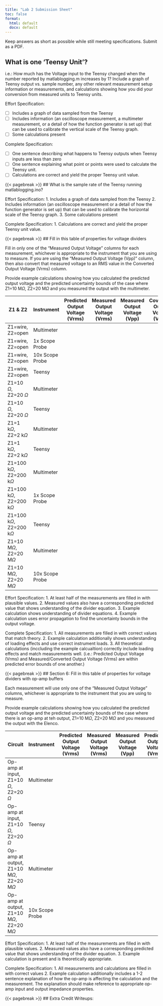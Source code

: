 ```yaml
---
title: "Lab 2 Submission Sheet"
toc: false
format:
  html: default
  docx: default
---
```


Keep answers as short as possible while still meeting specifications. Submit as a PDF.

## What is one 'Teensy Unit'? 

i.e.: How much has the Voltage input to the Teensy changed when the number reported by matlablogging.m increases by 1?  Include a graph of Teensy output vs. sample number, any other relevant measurement setup information or measurements, and calculations showing how you did your conversion from measured units to Teensy units.

Effort Specification:

- [ ] Includes a graph of data sampled from the Teensy
- [ ] Includes information (an oscilloscope measurement, a multimeter measurement, or a detail of how the function generator is set up) that can be used to calibrate the vertical scale of the Teensy graph.
- [ ] Some calculations present

Complete Specification:

- [ ] One sentence describing what happens to Teensy outputs when Teensy inputs are less than zero
- [ ] One sentence explaining what point or points were used to calculate the Teensy unit.
- [ ] Calculations are correct and yield the proper Teensy unit value.  

{{< pagebreak >}}
## What is the sample rate of the Teensy running matlablogging.ino? 

Effort Specification:
1. Includes a graph of data sampled from the Teensy
2. Includes information (an oscilloscope measurement or a detail of how the function generator is set up) that can be used to calibrate the horizontal scale of the Teensy graph.
3. Some calculations present

Complete Specification:
1. Calculations are correct and yield the proper Teensy unit value.

{{< pagebreak >}}
## Fill in this table of properties for voltage dividers

Fill in only one of the "Measured Output Voltage" columns for each measurement, whichever is appropriate to the instrument that you are using to measure.  If you are using the "Measured Output Voltage (Vpp)" column, then also convert that measured voltage to an RMS value in the Converted Output Voltage (Vrms) column.

Provide example calculations showing how you calculated the predicted output voltage and the predicted uncertainty bounds of the case where Z1=10 M$\Omega$, Z2=20 M$\Omega$ and you measured the output with the multimeter.

| Z1 & Z2 | Instrument | Predicted Output Voltage (Vrms) | Measured Output Voltage (Vrms) | Measured Output Voltage (Vpp) | Covnerted Output Voltage (Vrms) | Predicted Uncertainty Bounds (%) | Difference from Theory (%) |
|--------|-------|--------|-------|------|------|--------|-------|
| Z1=wire, Z2=open | Multimeter | | | | | | |
| Z1=wire, Z2=open | 1x Scope Probe | | | | | | |
| Z1=wire, Z2=open | 10x Scope Probe | | | | | | |
| Z1=wire, Z2=open | Teensy | | | | | | |
| Z1=10 $\Omega$, Z2=20 $\Omega$ | Multimeter | | | | | | | 
| Z1=10 $\Omega$, Z2=20 $\Omega$ | Teensy | | | | | | | 
| Z1=1 k$\Omega$, Z2=2 k$\Omega$ | Multimeter | | | | | | | 
| Z1=1 k$\Omega$, Z2=2 k$\Omega$ | Teensy | | | | | | | 
| Z1=100 k$\Omega$, Z2=200 k$\Omega$ | Multimeter | | | | | | | 
| Z1=100 k$\Omega$, Z2=200 k$\Omega$ | 1x Scope Probe | | | | | | | 
| Z1=100 k$\Omega$, Z2=200 k$\Omega$ | Teensy | | | | | | | 
| Z1=10 M$\Omega$, Z2=20 M$\Omega$ | Multimeter | | | | | | | 
| Z1=10 M$\Omega$, Z2=20 M$\Omega$ | 10x Scope Probe | | | | | | |

Effort Specification:
1. At least half of the measurements are filled in with plausible values.
2. Measured values also have a corresponding predicted value that shows understanding of the divider equation.
3. Example calculation shows understanding of divider equations.
4. Example calculation uses error propagation to find the uncertainty bounds in the output voltage.

Complete Specification:
1. All measurements are filled in with correct values that match theory.
2. Example calculation additionally shows understanding of loading effects and use correct instrument loads.
3. All theoretical calculations (inccluding the example calcualtion) correctly include loading effects and match measurements well. (i.e.: Predicted Output Voltage (Vrms) and Measured/Converted Output Voltage (Vrms) are within predicted error bounds of one another.)

{{< pagebreak >}}
## Section 6: Fill in this table of properties for voltage dividers with op-amp buffers

Each measurement will use only one of the "Measured Output Voltage" columns, whichever is appropriate to the instrument that you are using to measure.

Provide example calculations showing how you calculated the predicted output voltage and the predicted uncertainty bounds of the case where there is an op-amp at teh output, Z1=10 M$\Omega$, Z2=20 M$\Omega$ and you measured the output with the Elenco.

| Circuit | Instrument | Predicted Output Voltage (Vrms) | Measured Output Voltage (Vrms) | Measured Output Voltage (Vpp) | Predicted Output Voltage (Vrms) | Predicted Uncertainty Bounds (%) | Difference from Theory (%) |
|--------|-------|--------|-------|------|------|--------|-------|
| Op-amp at input, Z1=10 $\Omega$, Z2=20 $\Omega$ | Multimeter | | | | | | | 
| Op-amp at input, Z1=10 $\Omega$, Z2=20 $\Omega$ | Teensy | | | | | | | 
| Op-amp at output, Z1=10 M$\Omega$, Z2=20 M$\Omega$ | Multimeter | | | | | | | 
| Op-amp at output, Z1=10 M$\Omega$, Z2=20 M$\Omega$ | 10x Scope Probe | | | | | | |

Effort Specification:
1. At least half of the measurements are filled in with plausible values.
2. Measured values also have a corresponding predicted value that shows understanding of the divider equation.
3. Example calculation is present and is theoretically appropriate.

Complete Specification:
1. All measurements and calculations are filled in with correct values
2. Example calculation additionally includes a 1-2 sentence explanation of how the op-amp is affecting the calculation and the measurement.  The explanation should make reference to appropriate op-amp input and output impedance properties.

{{< pagebreak >}}
## Extra Credit Writeups:
